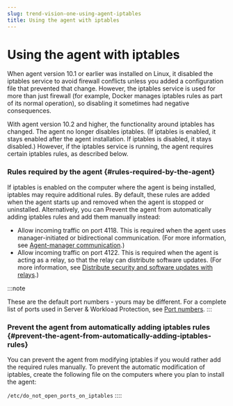 ```yaml
---
slug: trend-vision-one-using-agent-iptables
title: Using the agent with iptables
---
```

# Using the agent with iptables

When agent version 10.1 or earlier was installed on Linux, it disabled the iptables service to avoid firewall conflicts unless you added a configuration file that prevented that change. However, the iptables service is used for more than just firewall (for example, Docker manages iptables rules as part of its normal operation), so disabling it sometimes had negative consequences.

With agent version 10.2 and higher, the functionality around iptables has changed. The agent no longer disables iptables. (If iptables is enabled, it stays enabled after the agent installation. If iptables is disabled, it stays disabled.) However, if the iptables service is running, the agent requires certain iptables rules, as described below.

### Rules required by the agent {#rules-required-by-the-agent}

If iptables is enabled on the computer where the agent is being installed, iptables may require additional rules. By default, these rules are added when the agent starts up and removed when the agent is stopped or uninstalled. Alternatively, you can Prevent the agent from automatically adding iptables rules and add them manually instead:

- Allow incoming traffic on port 4118. This is required when the agent uses manager-initiated or bidirectional communication. (For more information, see [Agent-manager communication](communication-agent.mdx).)
- Allow incoming traffic on port 4122. This is required when the agent is acting as a relay, so that the relay can distribute software updates. (For more information, see [Distribute security and software updates with relays](deploy-more-relays.mdx).)

:::note

These are the default port numbers - yours may be different. For a complete list of ports used in Server & Workload Protection, see [Port numbers](swp-port-numbers.mdx).
:::

### Prevent the agent from automatically adding iptables rules {#prevent-the-agent-from-automatically-adding-iptables-rules}

You can prevent the agent from modifying iptables if you would rather add the required rules manually. To prevent the automatic modification of iptables, create the following file on the computers where you plan to install the agent:

`/etc/do_not_open_ports_on_iptables`
::::
